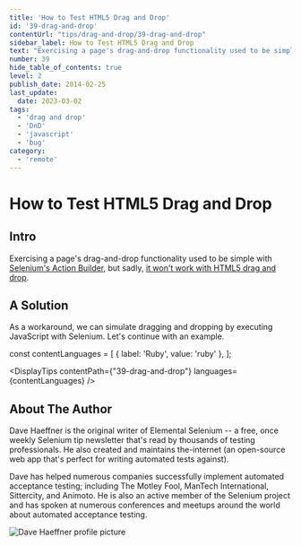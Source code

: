 ```yaml
---
title: 'How to Test HTML5 Drag and Drop'
id: '39-drag-and-drop'
contentUrl: "tips/drag-and-drop/39-drag-and-drop"
sidebar_label: How to Test HTML5 Drag and Drop
text: "Exercising a page's drag-and-drop functionality used to be simple with Selenium's Action Builder, but sadly, it won't work with HTML5 drag and drop."
number: 39
hide_table_of_contents: true
level: 2
publish_date: 2014-02-25
last_update:
  date: 2023-03-02
tags:
  - 'drag and drop'
  - 'DnD'
  - 'javascript'
  - 'bug'
category:
  - 'remote'
---
```


# How to Test HTML5 Drag and Drop

## Intro

Exercising a page's drag-and-drop functionality used to be simple with [Selenium's Action Builder](http://selenium.googlecode.com/svn/trunk/docs/api/rb/Selenium/WebDriver/ActionBuilder.html), but sadly,
[it won't work with HTML5 drag and drop](https://code.google.com/p/selenium/issues/detail?id=6315).

## A Solution

As a workaround, we can simulate dragging and dropping by executing JavaScript with Selenium. Let's continue with an
example.


const contentLanguages = [
    { label: 'Ruby', value: 'ruby' },
];

<DisplayTips contentPath={"39-drag-and-drop"} languages={contentLanguages} />


## About The Author

Dave Haeffner is the original writer of Elemental Selenium -- a free, once weekly Selenium tip newsletter that's read
by thousands of testing professionals. He also created and maintains the-internet (an open-source web app that's
perfect for writing automated tests against).

Dave has helped numerous companies successfully implement automated acceptance testing; including The Motley Fool,
ManTech International, Sittercity, and Animoto. He is also an active member of the Selenium project and has spoken
at numerous conferences and meetups around the world about automated acceptance testing.

![Dave Haeffner profile picture](/img/authors/dave-haeffner.jpeg#author-img 'a title')


